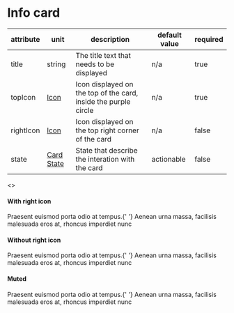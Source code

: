 

<Meta title="JSX/Cards/Info card" />

# Info card

| attribute | unit                                                        | description                                                     | default value | required |
| --------- | ----------------------------------------------------------- | --------------------------------------------------------------- | ------------- | -------- |
| title     | string                                                      | The title text that needs to be displayed                       | n/a           | true     |
| topIcon   | [Icon](?path=/story/jsx-cards-intro--page#icon)             | Icon displayed on the top of the card, inside the purple circle | n/a           | true     |
| rightIcon | [Icon](?path=/story/jsx-cards-intro--page#icon)             | Icon displayed on the top right corner of the card              | n/a           | false    |
| state     | [Card State](?path=/story/jsx-cards-intro--page#card-state) | State that describe the interation with the card                | actionable    | false    |

<Preview>
  <>
    <h4 className="p-h4">With right icon</h4>
    <InfoCard
      className="wmx6 mt8"
      title="Lorem ipsum"
      rightIcon="info"
      topIcon={featherLogo}
    >
      Praesent euismod porta odio at tempus.{' '}
      <span className="fw-bold">Aenean urna massa</span>, facilisis malesuada
      eros at, rhoncus imperdiet nunc
    </InfoCard>
    <h4 className="p-h4 mt24">Without right icon</h4>
    <InfoCard className="wmx6 mt8" title="Lorem ipsum" topIcon={featherLogo}>
      Praesent euismod porta odio at tempus.{' '}
      <span className="fw-bold">Aenean urna massa</span>, facilisis malesuada
      eros at, rhoncus imperdiet nunc
    </InfoCard>
    <h4 className="p-h4 mt24">Muted</h4>
    <InfoCard
      className="wmx6 mt8"
      title="Lorem ipsum"
      topIcon={featherLogo}
      state="muted"
    >
      Praesent euismod porta odio at tempus.{' '}
      <span className="fw-bold">Aenean urna massa</span>, facilisis malesuada
      eros at, rhoncus imperdiet nunc
    </InfoCard>
  </>
</Preview>
